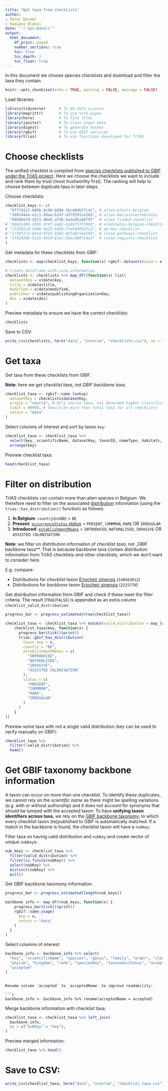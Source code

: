 ```yaml
---
title: "Get taxa from checklists"
author:
- Peter Desmet
- Damiano Oldoni
date: "`r Sys.Date()`"
output:
  html_document:
    df_print: paged
    number_sections: true
    toc: true
    toc_depth: 3
    toc_float: true
---
```


In this document we choose species checklists and download and filter the taxa they contain.

```r
knitr::opts_chunk$set(echo = TRUE, warning = FALSE, message = FALSE)
```

Load libraries:

```r
library(tidyverse)      # To do data science
library(magrittr)       # To use %<>% pipes
library(here)           # To find files
library(janitor)        # To clean input data
library(digest)         # To generate hashes
library(rgbif)          # To use GBIF services
library(trias)          # To use functions developed for TrIAS
```

# Choose checklists

The unified checklist is compiled from [species checklists published to GBIF under the TrIAS project](https://www.gbif.org/dataset/search?type=CHECKLIST&project_id=trias). Here we choose the checklists we want to include and rank them by trust (most trustworthy first). The ranking will help to choose between duplicate taxa in later steps.

Choose checklists:

```r
checklist_keys <- c(
  "9ff7d317-609b-4c08-bd86-3bc404b77c42", # alien-plants-belgium
  "289244ee-e1c1-49aa-b2d7-d379391ce265", # alien-macroinvertebrates
  "98940a79-2bf1-46e6-afd6-ba2e85a26f9f"  # alien-fished-checklist
# "b043c480-dd36-4f4f-aa82-e188753ff09d", # uredinales-belgium-checklist
# "1f3505cd-5d98-4e23-bd3b-ffe59d05d7c2", # ad-hoc-checklist
# "1738f272-6b5d-4f43-9a92-453a8c5ea50a", # rinse-pathways-checklist
# "3f5e930b-52a5-461d-87ec-26ecd66f14a3"  # rinse-registry-checklist
)
```

Get metadata for these checklists from GBIF:

```r
checklists <- map(checklist_keys, function(x) rgbif::datasets(uuid = x))

# Create dataframe with core information
checklists <- checklists %>% map_dfr(function(x) list(
  datasetKey = x$data$key,
  title = x$data$title,
  modified = x$data$modified,
  publisher = x$data$publishingOrganizationKey,
  doi = x$data$doi)
)
```

Preview metadata to ensure we have the correct checklists:

```r
checklists
```

Save to CSV:

```r
write_csv(checklists, here("data", "interim", "checklists.csv"), na = "")
```

# Get taxa

Get taxa from these checklists from GBIF.

**Note**: here we get _checklist taxa_, not _GBIF backbone taxa_.

```r
checklist_taxa <- rgbif::name_lookup(
  datasetKey = checklists$datasetKey,
  origin = "source", # Only source taxa, not denormed higher classification taxa
  limit = 99999, # Should be more than total taxa for all checklists
  return = "data"
)
```

Select columns of interest and sort by taxon `key`:

```r
checklist_taxa <- checklist_taxa %>%
  select(key, scientificName, datasetKey, taxonID, nameType, habitats, nubKey) %>%
  arrange(key)
```

Preview checklist taxa:

```r
head(checklist_taxa)
```

# Filter on distribution

TrIAS checklists can contain more than alien species in Belgium. We therefore need to filter on the associated [distribution](http://rs.gbif.org/extension/gbif/1.0/distribution.xml) information (using the `trias::has_distribution()` function) as follows:

1. **In Belgium**: `country`(code) = `BE`
2. **Present**: [`occurrenceStatus` status](https://gbif.github.io/gbif-api/apidocs/org/gbif/api/vocabulary/OccurrenceStatus.html) = `PRESENT`, `COMMMON`, `RARE` OR `IRREGULAR`
2. **Introduced**: [`establishmentMeans`](http://gbif.github.io/parsers/apidocs/org/gbif/api/vocabulary/EstablishmentMeans.html) = `INTRODUCED`,  `NATURALISED`, `INVASIVE` OR `ASSISTED COLONISATION`

**Note**: we filter on distribution information of _checklist taxa_, not _GBIF backbone taxa**. That is because backbone taxa contain distribution information from TrIAS checklists _and_ other checklists, which we don't want to consider here.

E.g. compare:

* Distributions for _checklist_ taxon [Eriocheir sinensis](https://api.gbif.org/v1/species/140563012/distributions) (`140563012`)
* Distributions for _backbone_ taxon [Eriocheir sinensis](https://api.gbif.org/v1/species/2225776/distributions) (`2225776`)

Get distribution information from GBIF and check if these meet the filter criteria. The result (`TRUE`/`FALSE`) is appended as an extra column `checklist_valid_distribution`:

```r
progress_bar <- progress_estimated(nrow(checklist_taxa))

checklist_taxa <- checklist_taxa %>% mutate(valid_distribution = map_lgl(
    checklist_taxa$key, function(x) {
      progress_bar$tick()$print()
      trias::gbif_has_distribution(
        taxon_key = x,
        country = "BE",
        establishmentMeans = c(
          "INTRODUCED",
          "NATURALISED", 
          "INVASIVE",
          "ASSISTED COLONISATION"
        ),
        status = c(
          "PRESENT",
          "COMMMON",
          "RARE",
          "IRREGULAR"
        )
      )
    }
))
```

Preview some taxa with not a single valid distribution (key can be used to verify manually on GBIF):

```r
checklist_taxa %>%
  filter(!valid_distribution) %>%
  head()
```

# Get GBIF taxonomy backbone information

A taxon can occur on more than one checklist. To identify these duplicates, we cannot rely on the _scientific name_ as there might be spelling variations (e.g. with or without authorship) and it does not account for synonyms that should be lumped with the accepted taxon. To have **unifying taxon identifiers across taxa**, we rely on the [GBIF backbone taxonomy](https://doi.org/10.15468/39omei), to which every checklist taxon (re)published to GBIF is automatically matched. If a match in the backbone is found, the checklist taxon will have a `nubKey`.

Filter taxa on having valid distribution and `nubKey` and create vector of unique `nubKey`s:

```r
nub_keys <- checklist_taxa %>%
  filter(valid_distribution) %>%
  filter(is.finite(nubKey)) %>%
  select(nubKey) %>%
  distinct(nubKey) %>%
  pull()
```

Get GBIF backbone taxonomy information:

```r
progress_bar <- progress_estimated(length(nub_keys))

backbone_info <- map_dfr(nub_keys, function(x) {
    progress_bar$tick()$print()
    rgbif::name_usage(
      key = x,
      return = "data"
    )
  }
)
```

Select columns of interest:

```r
backbone_info <- backbone_info %>% select(
  "key", "scientificName", "species", "genus", "family", "order", "class",
  "phylum", "kingdom", "rank", "speciesKey", "taxonomicStatus", "acceptedKey", 
  "accepted"
)
```


```

Rename column `accepted` to `acceptedName` to improve readability:

```r
backbone_info <- backbone_info %>% rename(acceptedName = accepted)
```

Merge backbone information with checklist taxa:

```r
checklist_taxa <- checklist_taxa %>% left_join(
  backbone_info, 
  by = c("nubKey" = "key"),
)
```

Preview merged information:

```r
checklist_taxa %>% head()
```

# Save to CSV:

```r
write_csv(checklist_taxa, here("data", "interim", "checklist_taxa.csv"), na = "")
```

